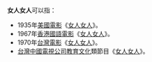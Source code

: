 '''女人女人'''可以指：
*1935年[[美國電影|美國電影]]《[[女人女人_(美國電影)|女人女人]]》。
*1967年[[香港|香港]][[國語電影|國語電影]]《[[女人女人_(香港電影)|女人女人]]》。
*1970年[[台灣電影|台灣電影]]《[[女人女人_(台灣電影)|女人女人]]》。
*[[台灣|台灣]][[中國電視公司|中國電視公司]][[教育|教育]][[文化|文化]]類節目《[[女人女人_(電視節目)|女人女人]]》。
{{disambig|Cat=四字作品消歧义}}